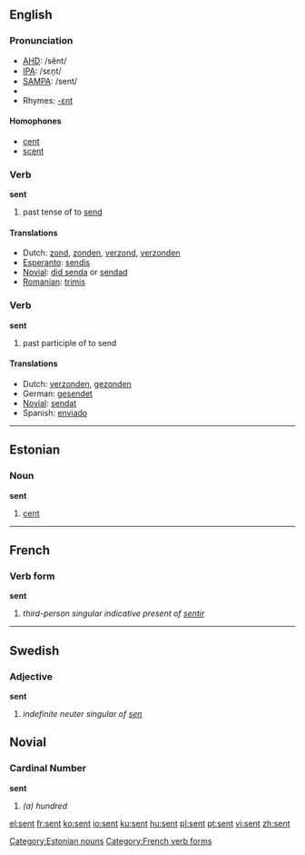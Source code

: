 ==English==

{{rank|themselves|half|certain|269|sent|keep|myself|morning}}

=== Pronunciation ===
* [[w:AHD|AHD]]: /sĕnt/
* [[w:IPA|IPA]]: /sɛn̩t/
* [[w:SAMPA|SAMPA]]: /sent/
*{{audio|en-us-sent.ogg|Audio (US)}}
* Rhymes: [[Rhymes:English:-ɛnt|-ɛnt]]

==== Homophones ====
*[[cent]]
*[[scent]]

=== Verb ===

'''sent'''

# past tense of to [[send]]

==== Translations ====
{{top}}
*Dutch: [[zond]], [[zonden]], [[verzond]], [[verzonden]]
*[[Esperanto]]: [[sendis]]
*[[Novial]]: [[did senda]] or [[sendad]]
*[[Romanian]]: [[trimis]]
{{bottom}}

=== Verb ===

'''sent'''

# past participle of to send

==== Translations ====
*Dutch: [[verzonden]], [[gezonden]]
*German: [[gesendet]]
*[[Novial]]: [[sendat]]
*Spanish: [[enviado]]

----
==Estonian==
===Noun===
'''sent'''
#[[cent]]
[[Category:Estonian nouns]]

----

==French==
===Verb form===
'''sent'''

# ''third-person singular indicative present of [[sentir]]''
[[Category:French verb forms]]
----

==Swedish==
===Adjective===
'''sent'''

#''indefinite neuter singular of [[sen]]''

==Novial==
===Cardinal Number===
'''sent'''

#''(a) hundred''

[[el:sent]]
[[fr:sent]]
[[ko:sent]]
[[io:sent]]
[[ku:sent]]
[[hu:sent]]
[[pl:sent]]
[[pt:sent]]
[[vi:sent]]
[[zh:sent]]
